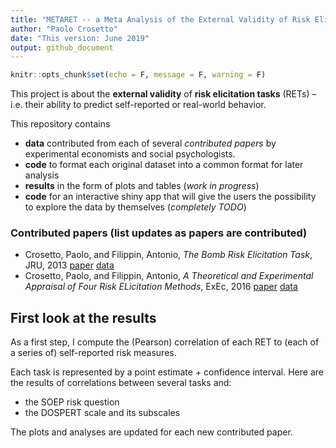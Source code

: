 ```yaml
---
title: "METARET -- a Meta Analysis of the External Validity of Risk Elicitation Tasks"
author: "Paolo Crosetto"
date: "This version: June 2019"
output: github_document
---
```


```r
knitr::opts_chunk$set(echo = F, message = F, warning = F)
```

This project is about the **external validity** of **risk elicitation tasks** (RETs) -- i.e. their ability to predict self-reported or real-world behavior.

This repository contains 

- **data** contributed from each of several *contributed papers* by experimental economists and social psychologists. 
- **code** to format each original dataset into a common format for later analysis
- **results** in the form of plots and tables (*work in progress*)
- **code** for an interactive shiny app that will give the users the possibility to explore the data by themselves (*completely TODO*)

### Contributed papers (list updates as papers are contributed)

- Crosetto, Paolo, and Filippin, Antonio, *The Bomb Risk Elicitation Task*, JRU, 2013 [paper](https://link.springer.com/article/10.1007/s11166-013-9170-z) [data](/Data/Crosetto_Filippin_Experimental_Economics_2016)
- Crosetto, Paolo, and Filippin, Antonio, *A Theoretical and Experimental Appraisal of Four Risk ELicitation Methods*, ExEc, 2016 [paper](https://link.springer.com/article/10.1007/s10683-015-9457-9) [data](/Data/Crosetto_Filippin_Journal_Risk_Uncertainty_2013/)

## First look at the results

As a first step, I compute the (Pearson) correlation of each RET to (each of a series of) self-reported risk measures.

Each task is represented by a point estimate + confidence interval. Here are the results of correlations between several tasks and:

- the SOEP risk question 
- the DOSPERT scale and its subscales

The plots and analyses are updated for each new contributed paper.